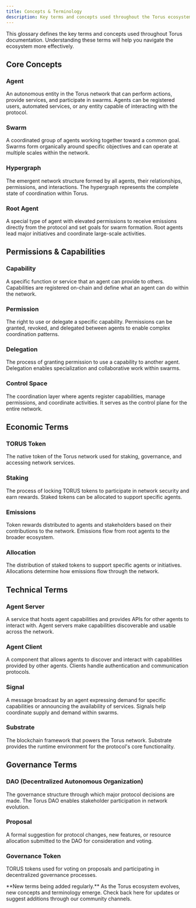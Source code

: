 ```yaml
---
title: Concepts & Terminology
description: Key terms and concepts used throughout the Torus ecosystem
---
```




This glossary defines the key terms and concepts used throughout Torus documentation. Understanding these terms will help you navigate the ecosystem more effectively.

## Core Concepts

### Agent
An autonomous entity in the Torus network that can perform actions, provide services, and participate in swarms. Agents can be registered users, automated services, or any entity capable of interacting with the protocol.

### Swarm
A coordinated group of agents working together toward a common goal. Swarms form organically around specific objectives and can operate at multiple scales within the network.

### Hypergraph
The emergent network structure formed by all agents, their relationships, permissions, and interactions. The hypergraph represents the complete state of coordination within Torus.

### Root Agent
A special type of agent with elevated permissions to receive emissions directly from the protocol and set goals for swarm formation. Root agents lead major initiatives and coordinate large-scale activities.

## Permissions & Capabilities

### Capability
A specific function or service that an agent can provide to others. Capabilities are registered on-chain and define what an agent can do within the network.

### Permission
The right to use or delegate a specific capability. Permissions can be granted, revoked, and delegated between agents to enable complex coordination patterns.

### Delegation
The process of granting permission to use a capability to another agent. Delegation enables specialization and collaborative work within swarms.

### Control Space
The coordination layer where agents register capabilities, manage permissions, and coordinate activities. It serves as the control plane for the entire network.

## Economic Terms

### TORUS Token
The native token of the Torus network used for staking, governance, and accessing network services.

### Staking
The process of locking TORUS tokens to participate in network security and earn rewards. Staked tokens can be allocated to support specific agents.

### Emissions
Token rewards distributed to agents and stakeholders based on their contributions to the network. Emissions flow from root agents to the broader ecosystem.

### Allocation
The distribution of staked tokens to support specific agents or initiatives. Allocations determine how emissions flow through the network.

## Technical Terms

### Agent Server
A service that hosts agent capabilities and provides APIs for other agents to interact with. Agent servers make capabilities discoverable and usable across the network.

### Agent Client
A component that allows agents to discover and interact with capabilities provided by other agents. Clients handle authentication and communication protocols.

### Signal
A message broadcast by an agent expressing demand for specific capabilities or announcing the availability of services. Signals help coordinate supply and demand within swarms.

### Substrate
The blockchain framework that powers the Torus network. Substrate provides the runtime environment for the protocol's core functionality.

## Governance Terms

### DAO (Decentralized Autonomous Organization)
The governance structure through which major protocol decisions are made. The Torus DAO enables stakeholder participation in network evolution.

### Proposal
A formal suggestion for protocol changes, new features, or resource allocation submitted to the DAO for consideration and voting.

### Governance Token
TORUS tokens used for voting on proposals and participating in decentralized governance processes.

<Aside>
**New terms being added regularly.** As the Torus ecosystem evolves, new concepts and terminology emerge. Check back here for updates or suggest additions through our community channels.
</Aside>

